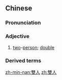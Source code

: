 {{also|双人}}
==Chinese==
{{zh-forms|s=双人}}

===Pronunciation===
{{zh-pron
|m=shuāngrén
|c=soeng1 jan4
|cat=a
}}

===Adjective===
{{zh-adj}}

# {{lb|zh|attributive}} [[two]]-[[person]]; [[double]]

===Derived terms===
{{zh-der|雙人床|雙人間|雙人舞}}

[[zh-min-nan:雙人]]
[[zh:雙人]]